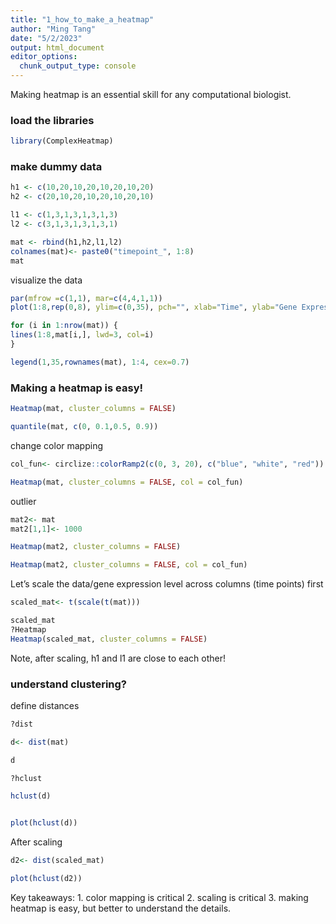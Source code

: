 ```yaml
---
title: "1_how_to_make_a_heatmap"
author: "Ming Tang"
date: "5/2/2023"
output: html_document
editor_options: 
  chunk_output_type: console
---
```



Making heatmap is an essential skill for any computational biologist.


### load the libraries 

```r
library(ComplexHeatmap)

```

### make dummy data 

```r

h1 <- c(10,20,10,20,10,20,10,20)
h2 <- c(20,10,20,10,20,10,20,10)

l1 <- c(1,3,1,3,1,3,1,3)
l2 <- c(3,1,3,1,3,1,3,1)

mat <- rbind(h1,h2,l1,l2)
colnames(mat)<- paste0("timepoint_", 1:8)
mat
```


visualize the data 

```r
par(mfrow =c(1,1), mar=c(4,4,1,1))
plot(1:8,rep(0,8), ylim=c(0,35), pch="", xlab="Time", ylab="Gene Expression")

for (i in 1:nrow(mat)) {
lines(1:8,mat[i,], lwd=3, col=i)
}

legend(1,35,rownames(mat), 1:4, cex=0.7)
```

### Making a heatmap is easy!

```r
Heatmap(mat, cluster_columns = FALSE)

quantile(mat, c(0, 0.1,0.5, 0.9))
```


change color mapping 

```r
col_fun<- circlize::colorRamp2(c(0, 3, 20), c("blue", "white", "red"))

Heatmap(mat, cluster_columns = FALSE, col = col_fun)
```


outlier 

```r
mat2<- mat
mat2[1,1]<- 1000

Heatmap(mat2, cluster_columns = FALSE)

Heatmap(mat2, cluster_columns = FALSE, col = col_fun)

```

Let's scale the data/gene expression level across columns (time points) first

```r
scaled_mat<- t(scale(t(mat)))

scaled_mat
?Heatmap
Heatmap(scaled_mat, cluster_columns = FALSE)
```

Note, after scaling, h1 and l1 are close to each other!

### understand clustering?

define distances 

```r
?dist

d<- dist(mat)

d
```


```r
?hclust

hclust(d)


plot(hclust(d))
```


After scaling 
```r

d2<- dist(scaled_mat)

plot(hclust(d2))
```

Key takeaways:
1. color mapping is critical
2. scaling is critical 
3. making heatmap is easy, but better to understand the details.







